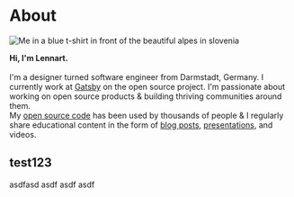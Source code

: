 
<SEO title="About" noIndex />


# About

<div className="img-left-wrap-text">

![Me in a blue t-shirt in front of the beautiful alpes in slovenia](./lennart-profile-pic.jpg)

**Hi, I'm Lennart.**<br /><br />
I'm a designer turned software engineer from Darmstadt, Germany. I currently work at [Gatsby](https://www.gatsbyjs.com) on the open source project.
I'm passionate about working on open source products & building thriving communities around them.<br />
My [open source code](https://github.com/LekoArts) has been used by thousands of people & I regularly share educational content in the form of [blog posts](/writing), [presentations](/appearances), and videos.

</div>

## test123

asdfasd asdf asdf asdf
